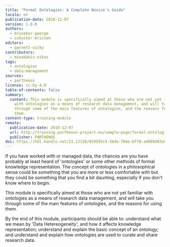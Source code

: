 ```yaml
---
title: "Formal Ontologies: A Complete Novice's Guide"
locale: en
publication-date: 2018-12-07
version: 1.0.0
authors:
  - bruseker-george
  - schuster-kristen
editors:
  - garnett-vicky
contributors:
  - minadakis-nikos
tags:
  - ontologies
  - data-management
sources:
  - parthenos
license: cc-by-4.0
table-of-contents: false
summary:
  content: This module is specifically aimed at those who are not yet familiar
    with ontologies as a means of research data management, and will take you
    through some of the main features of ontologies, and the reasons for using
    them.
content-type: training-module
remote:
  publication-date: 2018-12-07
  url: http://training.parthenos-project.eu/sample-page/formal-ontologies-a-complete-novices-guide/
  publisher: PARTHENOS
doi: https://hdl.handle.net/21.11159/019595c4-364e-704e-bff0-ad089d03a0c7
---
```

If you have worked with or managed data, the chances are you have probably at least heard of 'ontologies' or some other methods of formal knowledge representation. The concept of ontologies in a philosophical sense could be something that you are more or less comfortable with but they could be something that you find a bit daunting, especially if you don't know where to begin.

This module is specifically aimed at those who are not yet familiar with ontologies as a means of research data management, and will take you through some of the main features of ontologies, and the reasons for using them.

By the end of this module, participants should be able to: understand what we mean by 'Data Hetereogeneity', and how it affects knowledge representation; understand and explain the basic concept of an ontology; and understand and explain how ontologies are used to curate and share research data.

<ExternalResource title="Interested in learning more?" subtitle="Check out Formal Ontologies: A Complete Novice's Guide on PARTHENOS" url="http://training.parthenos-project.eu/sample-page/formal-ontologies-a-complete-novices-guide/" />
